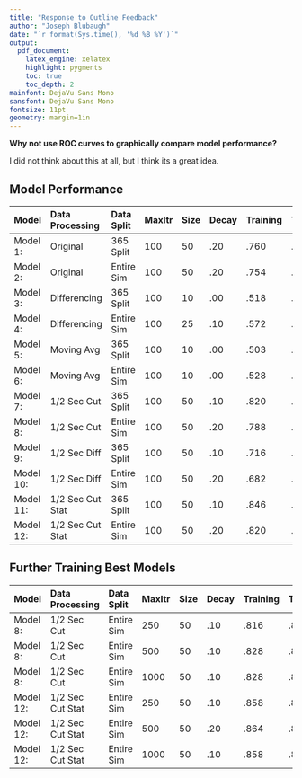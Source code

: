 ```yaml
---
title: "Response to Outline Feedback"
author: "Joseph Blubaugh"
date: "`r format(Sys.time(), '%d %B %Y')`"
output:
  pdf_document:
    latex_engine: xelatex
    highlight: pygments
    toc: true
    toc_depth: 2
mainfont: DejaVu Sans Mono
sansfont: DejaVu Sans Mono
fontsize: 11pt
geometry: margin=1in
---
```


\newpage

**Why not use ROC curves to graphically compare model performance?**

I did not think about this at all, but I think its a great idea.

## Model Performance

| Model     | Data Processing  | Data Split | MaxItr | Size | Decay | Training | Testing | AUC  |
|:----------|:-----------------|:-----------|:-------|:-----|:------|:---------|:--------|:-----|
| Model 1:  | Original         | 365 Split  | 100    | 50   | .20   | .760     | .676    | .734 |
| Model 2:  | Original         | Entire Sim | 100    | 50   | .20   | .754     | .754    | .847 |
| Model 3:  | Differencing     | 365 Split  | 100    | 10   | .00   | .518     | .516    | .526 |
| Model 4:  | Differencing     | Entire Sim | 100    | 25   | .10   | .572     | .571    | .637 |
| Model 5:  | Moving Avg       | 365 Split  | 100    | 10   | .00   | .503     | .502    | .527 |
| Model 6:  | Moving Avg       | Entire Sim | 100    | 10   | .00   | .528     | .528    | .544 |
| Model 7:  | 1/2 Sec Cut      | 365 Split  | 100    | 50   | .10   | .820     | .698    | .761 |
| Model 8:  | 1/2 Sec Cut      | Entire Sim | 100    | 50   | .20   | .788     | .779    | .868 |
| Model 9:  | 1/2 Sec Diff     | 365 Split  | 100    | 50   | .10   | .716     | .647    |      |
| Model 10: | 1/2 Sec Diff     | Entire Sim | 100    | 50   | .20   | .682     | .622    |      |
| Model 11: | 1/2 Sec Cut Stat | 365 Split  | 100    | 50   | .10   | .846     | .716    | .781 |
| Model 12: | 1/2 Sec Cut Stat | Entire Sim | 100    | 50   | .20   | .820     | .803    | .891 |

## Further Training Best Models

| Model     | Data Processing  | Data Split | MaxItr | Size | Decay | Training | Testing | AUC  |
|:----------|:-----------------|:-----------|:-------|:-----|:------|:---------|:--------|:-----|
| Model 8:  | 1/2 Sec Cut      | Entire Sim | 250    | 50   | .10   | .816     | .804    |      |
| Model 8:  | 1/2 Sec Cut      | Entire Sim | 500    | 50   | .10   | .828     | .810    | .899 |
| Model 8:  | 1/2 Sec Cut      | Entire Sim | 1000   | 50   | .10   | .828     | .810    |      |
| Model 12: | 1/2 Sec Cut Stat | Entire Sim | 250    | 50   | .10   | .858     | .823    |      |
| Model 12: | 1/2 Sec Cut Stat | Entire Sim | 500    | 50   | .20   | .864     | .823    | .908 |
| Model 12: | 1/2 Sec Cut Stat | Entire Sim | 1000   | 50   | .10   | .858     | .823    | .907 |
